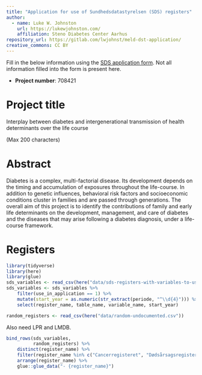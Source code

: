 ```yaml
---
title: "Application for use of Sundhedsdatastyrelsen (SDS) registers"
author:
  - name: Luke W. Johnston
    url: https://lukewjohnston.com/
    affiliation: Steno Diabetes Center Aarhus
repository_url: https://gitlab.com/lwjohnst/meld-dst-application/
creative_commons: CC BY
---
```


Fill in the below information using the [SDS application form](https://ds.sst.dk/ds2010/Forskerservice_CRM2/Forskerservice.aspx).
Not all information filled into the form is present here.

- **Project number**: 708421

# Project title 

Interplay between diabetes and intergenerational transmission of health determinants over the life course

(Max 200 characters)

# Abstract

Diabetes is a complex, multi-factorial disease. Its development depends on the
timing and accumulation of exposures throughout the life-course. In addition to
genetic influences, behavioral risk factors and socioeconomic conditions cluster
in families and are passed through generations. The overall aim of this project
is to identify the contributions of family and early life determinants on the
development, management, and care of diabetes and the diseases that may arise
following a diabetes diagnosis, under a life-course framework.

# Registers

```r
library(tidyverse)
library(here)
library(glue)
sds_variables <- read_csv(here("data/sds-registers-with-variables-to-use.csv"))
sds_variables <- sds_variables %>% 
    filter(use_in_application == 1) %>% 
    mutate(start_year = as.numeric(str_extract(periode, "^\\d{4}"))) %>% 
    select(register_name, table_name, variable_name, start_year)

random_registers <- read_csv(here("data/random-undocumented.csv"))
```

Also need LPR and LMDB.

```r
bind_rows(sds_variables,
          random_registers) %>%
    distinct(register_name) %>% 
    filter(register_name %in% c("Cancerregisteret", "Dødsårsagsregisteret", "IVF", "LPR_PSYK")) %>% 
    arrange(register_name) %>% 
    glue::glue_data("- {register_name}")
```
